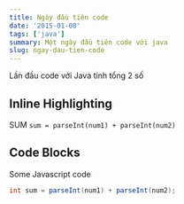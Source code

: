 ```yaml
---
title: Ngày đầu tiên code
date: '2015-01-08'
tags: ['java']
summary: Một ngày đầu tiên code với java
slug: ngay-dau-tien-code
---
```


Lần đầu code với Java tính tổng 2 số

## Inline Highlighting

SUM `sum = parseInt(num1) + parseInt(num2)`

## Code Blocks

Some Javascript code

```java
int sum = parseInt(num1) + parseInt(num2);
```

